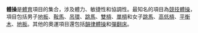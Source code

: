 '''體操'''是[[體育|體育]]項目的集合，涉及體力、敏捷性和協調性。最知名的項目為[[競技體操|競技體操]]，項目包括男子[[地板|地板]]、[[鞍馬|鞍馬]]、[[吊環|吊環]]、[[跳馬|跳馬]]、[[雙槓|雙槓]]、[[單槓|單槓]]和女子[[跳馬|跳馬]]、[[高低槓|高低槓]]、[[平衡木|平衡木]]、[[地板|地板]]。其他的奧運項目還包括[[韻律體操|韻律體操]]和[[彈翻床|彈翻床]]。